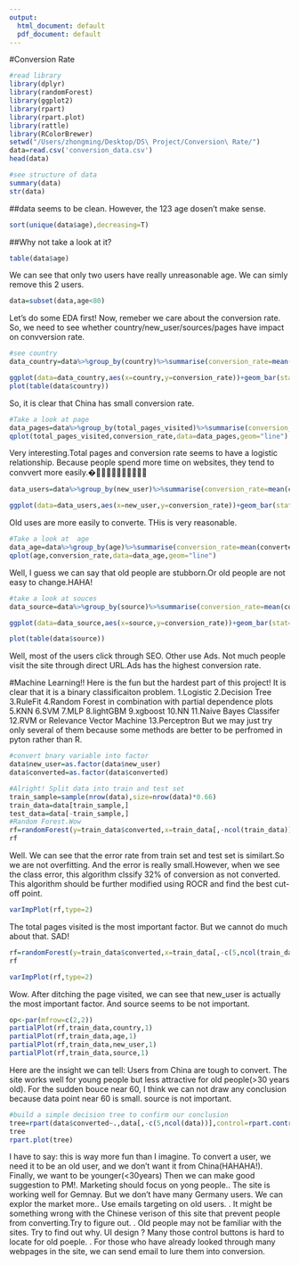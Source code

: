```yaml
---
output:
  html_document: default
  pdf_document: default
---
```

#Conversion Rate
```r
#read library
library(dplyr)
library(randomForest)
library(ggplot2)
library(rpart)
library(rpart.plot)
library(rattle)
library(RColorBrewer)
setwd("/Users/zhongming/Desktop/DS\ Project/Conversion\ Rate/")
data=read.csv('conversion_data.csv')
head(data)
```
```r
#see structure of data
summary(data)
str(data)
```
##data seems to be clean. However, the 123 age dosen't make sense.
```r
sort(unique(data$age),decreasing=T)
```
##Why not take a look at it?
```r
table(data$age)
```
We can see that only two users have really unreasonable age. We can simly remove this 2 users.
```r
data=subset(data,age<80)
```
Let's do some EDA first! Now, remeber we care about the conversion rate. So, we need to see whether country/new_user/sources/pages have impact on convversion rate.
```r
#see country
data_country=data%>%group_by(country)%>%summarise(conversion_rate=mean(converted))

ggplot(data=data_country,aes(x=country,y=conversion_rate))+geom_bar(stat="identity",aes(fill=country))
plot(table(data$country))
```
So, it is clear that China has small conversion rate.
```r
#Take a look at page
data_pages=data%>%group_by(total_pages_visited)%>%summarise(conversion_rate=mean(converted))
qplot(total_pages_visited,conversion_rate,data=data_pages,geom="line")
```
Very interesting.Total pages and conversion rate seems to have a logistic relationship. Because people spend more time on websites, they tend to convvert more easily.�􏰒􏱘􏰅􏱑􏱫􏱪􏱡􏰒􏱘􏲈

```r
data_users=data%>%group_by(new_user)%>%summarise(conversion_rate=mean(converted))

ggplot(data=data_users,aes(x=new_user,y=conversion_rate))+geom_bar(stat="identity")
```
Old uses are more easily to converte. THis is very reasonable.
```r
#Take a look at  age
data_age=data%>%group_by(age)%>%summarise(conversion_rate=mean(converted))
qplot(age,conversion_rate,data=data_age,geom="line")
```
Well, I guess we can say that old people are stubborn.Or old people are not easy to change.HAHA!
```r
#take a look at souces
data_source=data%>%group_by(source)%>%summarise(conversion_rate=mean(converted))

ggplot(data=data_source,aes(x=source,y=conversion_rate))+geom_bar(stat="identity",aes(fill=source))

plot(table(data$source))
```
Well, most of the users click through SEO. Other use Ads. Not much people visit the site through direct URL.Ads has the highest conversion rate.

#Machine Learning!!
Here is the fun but the hardest part of this project!\newline
It is clear that it is a binary classificaiton problem. \newline
1.Logistic\newline
2.Decision Tree\newline
3.RuleFit\newline
4.Random Forest in combination with partial dependence plots\newline
5.KNN\newline
6.SVM\newline
7.MLP\newline
8.lightGBM\newline
9.xgboost\newline
10.NN\newline
11.Naive Bayes Classifer\newline
12.RVM or Relevance Vector Machine\newline
13.Perceptron\newline
But we may just try only several of them because some methods are better to be perfromed in pyton rather than R.\newline

```r
#convert bnary variable into factor
data$new_user=as.factor(data$new_user)
data$converted=as.factor(data$converted)
```
```r
#Alright! Split data into train and test set
train_sample=sample(nrow(data),size=nrow(data)*0.66)
train_data=data[train_sample,]
test_data=data[-train_sample,]
#Random Forest.Wow
rf=randomForest(y=train_data$converted,x=train_data[,-ncol(train_data)],ytest=test_data$converted,xtest=test_data[,-ncol(test_data)],ntree=100,mtry=3,keep.forest=T)
rf
```
Well. We can see that the error rate from train set and test set is similart.So we are not overfitting. And the error is really small.However, when we see the class error, this algorithm clssify 32% of conversion as not converted. This algorithm should be further modified using ROCR and find the best cut-off point.
```r
varImpPlot(rf,type=2)
```
The total pages visited is the most important factor. But we cannot do much about that. SAD!
```r
rf=randomForest(y=train_data$converted,x=train_data[,-c(5,ncol(train_data))],ytest=test_data$converted,xtest=test_data[,-c(5,ncol(test_data))],ntree=100,mtry=3,keep.forest=T,classwt=c(0.7,0.3))
rf
```
```r
varImpPlot(rf,type=2)
```
Wow. After ditching the page visited, we can see that new_user is actually the most important factor. And source seems to be not important.
```r
op<-par(mfrow=c(2,2))
partialPlot(rf,train_data,country,1)
partialPlot(rf,train_data,age,1)
partialPlot(rf,train_data,new_user,1)
partialPlot(rf,train_data,source,1)
```
Here are the insight we can tell:\newline
Users from China are tough to convert.\newlne
The site works well for young people but less attractive for old people(>30 years old). For the sudden bouce near 60, I think we can not draw any conclusion because data point near 60 is small. \newline
source is not important. \newline
```r
#build a simple decision tree to confirm our conclusion
tree=rpart(data$converted~.,data[,-c(5,ncol(data))],control=rpart.control(maxdepth = 3),parms=list(prior=c(0.7,0.3)))
tree
rpart.plot(tree)
```

I have to say: this is way more fun than I imagine. To convert a user, we need it to be an old user, and we don't want it from China(HAHAHA!). Finally, we want to be younger(<30years)\newline
Then we can make good suggestion to PM!\newline
1. Marketing should focus on yong people.\newline
2. The site is working well for Gemnay. But we don't have many Germany users. We can explor the market more.\newline
3. Use emails targeting on old users. \newline
4. It might be something wrong with the Chinese verison of this site that prevent people from converting.Try to figure out. \nweline
5. Old people may not be familiar with the sites. Try to find out why. UI design ? Many those control buttons is hard to locate for old poeple. \newline
6. For those who have already looked through many webpages in the site, we can send email to lure them into conversion.\newline


